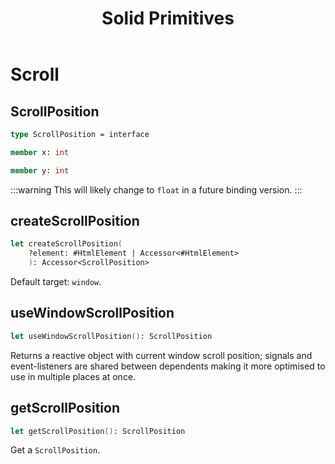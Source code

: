 ﻿---
title: Solid Primitives
---

# Scroll

## ScrollPosition

```fsharp
type ScrollPosition = interface
```

```fsharp
member x: int
```

```fsharp
member y: int
```

:::warning
This will likely change to `float` in a future binding version.
:::

## createScrollPosition

```fsharp
let createScrollPosition(
    ?element: #HtmlElement | Accessor<#HtmlElement>
    ): Accessor<ScrollPosition>
```

Default target: `window`.

## useWindowScrollPosition

```fsharp
let useWindowScrollPosition(): ScrollPosition
```

Returns a reactive object with current window scroll position; signals and event-listeners are shared between
dependents making it more optimised to use in multiple places at once.

## getScrollPosition

```fsharp
let getScrollPosition(): ScrollPosition
```

Get a `ScrollPosition`.
